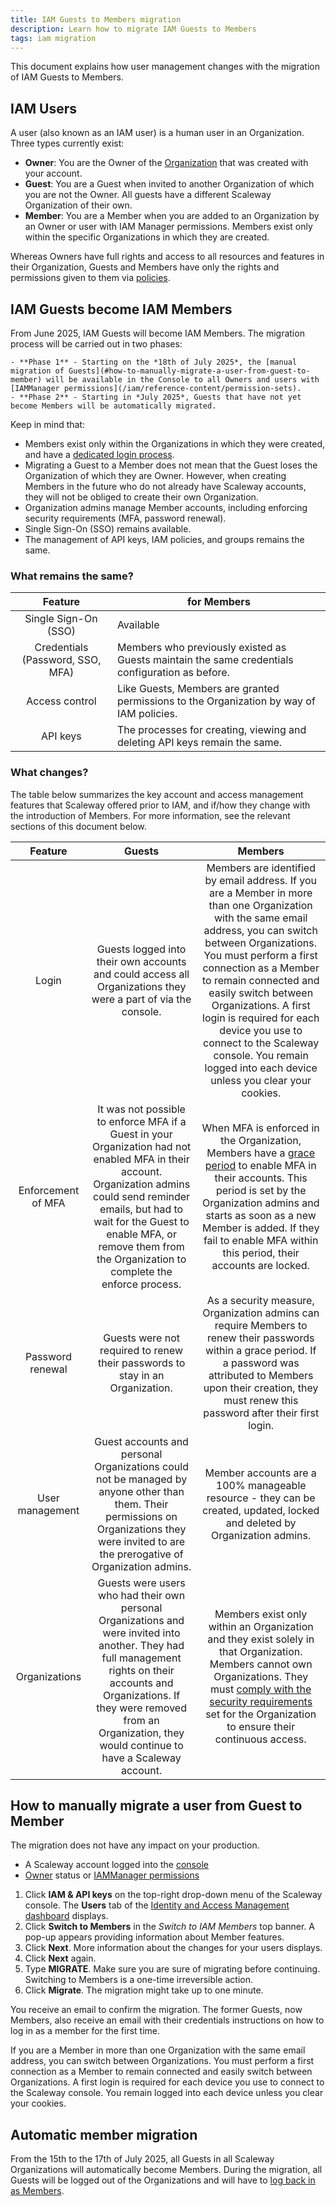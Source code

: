 ```yaml
---
title: IAM Guests to Members migration
description: Learn how to migrate IAM Guests to Members
tags: iam migration
---
```



This document explains how user management changes with the migration of IAM Guests to Members.

## IAM Users

A user (also known as an IAM user) is a human user in an Organization. Three types currently exist:

- **Owner**: You are the Owner of the [Organization](#organization) that was created with your account.
- **Guest**: You are a Guest when invited to another Organization of which you are not the Owner. All guests have a different Scaleway Organization of their own.
- **Member**: You are a Member when you are added to an Organization by an Owner or user with IAM Manager permissions. Members exist only within the specific Organizations in which they are created.

Whereas Owners have full rights and access to all resources and features in their Organization, Guests and Members have only the rights and permissions given to them via [policies](#policy).

## IAM Guests become IAM Members

From June 2025, IAM Guests will become IAM Members. The migration process will be carried out in two phases:

    - **Phase 1** - Starting on the *18th of July 2025*, the [manual migration of Guests](#how-to-manually-migrate-a-user-from-guest-to-member) will be available in the Console to all Owners and users with [IAMManager permissions](/iam/reference-content/permission-sets).
    - **Phase 2** - Starting in *July 2025*, Guests that have not yet become Members will be automatically migrated.

Keep in mind that:

- Members exist only within the Organizations in which they were created, and have a [dedicated login process](/iam/how-to/log-in-as-a-member).
- Migrating a Guest to a Member does not mean that the Guest loses the Organization of which they are Owner. However, when creating Members in the future who do not already have Scaleway accounts, they will not be obliged to create their own Organization.
- Organization admins manage Member accounts, including enforcing security requirements (MFA, password renewal).
- Single Sign-On (SSO) remains available.
- The management of API keys, IAM policies, and groups remains the same.

### What remains the same?

| Feature | for Members |
|:--------:|----------|
| Single Sign-On (SSO) | Available |
| Credentials (Password, SSO, MFA) |   Members who previously existed as Guests maintain the same credentials configuration as before. |
| Access control |   Like Guests, Members are granted permissions to the Organization by way of IAM policies.  |
| API keys |  The processes for creating, viewing and deleting API keys remain the same.  |

### What changes?

The table below summarizes the key account and access management features that Scaleway offered prior to IAM, and if/how they change with the introduction of Members. For more information, see the relevant sections of this document below.

| Feature | Guests | Members |
|:--------:|:---------:|:---------:|
| Login | Guests logged into their own accounts and could access all Organizations they were a part of via the console. | Members are identified by email address. If you are a Member in more than one Organization with the same email address, you can switch between Organizations. You must perform a first connection as a Member to remain connected and easily switch between Organizations. A first login is required for each device you use to connect to the Scaleway console. You remain logged into each device unless you clear your cookies. |
| Enforcement of MFA | It was not possible to enforce MFA if a Guest in your Organization had not enabled MFA in their account. Organization admins could send reminder emails, but had to wait for the Guest to enable MFA, or remove them from the Organization to complete the enforce process. | When MFA is enforced in the Organization, Members have a [grace period](/iam/concepts/#grace-period) to enable MFA in their accounts. This period is set by the Organization admins and starts as soon as a new Member is added. If they fail to enable MFA within this period, their accounts are locked. |
| Password renewal | Guests were not required to renew their passwords to stay in an Organization. | As a security measure, Organization admins can require Members to renew their passwords within a grace period. If a password was attributed to Members upon their creation, they must renew this password after their first login. |
| User management | Guest accounts and personal Organizations could not be managed by anyone other than them. Their permissions on Organizations they were invited to are the prerogative of Organization admins. | Member accounts are a 100% manageable resource - they can be created, updated, locked and deleted by Organization admins. |
| Organizations | Guests were users who had their own personal Organizations and were invited into another. They had full management rights on their accounts and Organizations. If they were removed from an Organization, they would continue to have a Scaleway account. |   Members exist only within an Organization and they exist solely in that Organization. Members cannot own Organizations. They must [comply with the security requirements](/iam/how-to/comply-with-sec-requirements-member) set for the Organization to ensure their continuous access.  |

## How to manually migrate a user from Guest to Member

<Message type="important">
  The migration does not have any impact on your production.
</Message>

<Requirements />

- A Scaleway account logged into the [console](https://console.scaleway.com)
- [Owner](/iam/concepts/#owner) status or [IAMManager permissions](/iam/concepts/#permission)

1. Click **IAM & API keys** on the top-right drop-down menu of the Scaleway console. The **Users** tab of the [Identity and Access Management dashboard](https://console.scaleway.com/iam/users) displays.
2. Click **Switch to Members** in the *Switch to IAM Members* top banner. A pop-up appears providing information about Member features.
3. Click **Next**. More information about the changes for your users displays.
4. Click **Next** again.
5. Type **MIGRATE**.
    <Message type="important">
      Make sure you are sure of migrating before continuing. Switching to Members is a one-time irreversible action.
    </Message>
6. Click **Migrate**.
    <Message type="note">
      The migration might take up to one minute.
    </Message>

You receive an email to confirm the migration. The former Guests, now Members, also receive an email with their credentials instructions on how to log in as a member for the first time.

<Message type="important">
  If you are a Member in more than one Organization with the same email address, you can switch between Organizations. You must perform a first connection as a Member to remain connected and easily switch between Organizations. A first login is required for each device you use to connect to the Scaleway console. You remain logged into each device unless you clear your cookies.
</Message>

## Automatic member migration

From the 15th to the 17th of July 2025, all Guests in all Scaleway Organizations will automatically become Members. During the migration, all Guests will be logged out of the Organizations and will have to [log back in as Members](/iam/how-to/log-in-as-a-member).